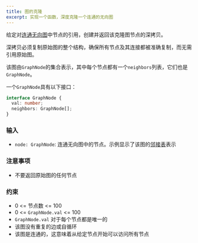 ```yaml
---
title: 图的克隆
excerpt: 实现一个函数，深度克隆一个连通的无向图
---
```



给定对[连通无向图](<https://en.wikipedia.org/wiki/Connectivity_(graph_theory)>)中节点的引用，创建并返回该克隆图节点的深拷贝。

深拷贝必须复制原始图的整个结构，确保所有节点及其连接都被准确复制，而无需引用原始图。

该图由`GraphNode`的集合表示，其中每个节点都有一个`neighbors`列表，它们也是`GraphNode`。

一个`GraphNode`具有以下接口：

```ts
interface GraphNode {
  val: number;
  neighbors: GraphNode[];
}
```

### 输入

- `node: GraphNode`: 连通无向图中的节点。示例显示了该图的[邻接表](https://en.wikipedia.org/wiki/Adjacency_list)表示

<MDXTestExamples testCases={runTestCases} />

### 注意事项

- 不要返回原始图的任何节点

### 约束

- 0 &lt;= 节点数 &lt;= 100
- 0 &lt;= `GraphNode.val` &lt;= 100
- `GraphNode.val` 对于每个节点都是唯一的
- 该图没有重复的边或自循环
- 该图是连通的，这意味着从给定节点开始可以访问所有节点
